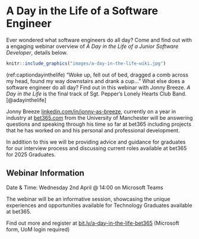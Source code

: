 # A Day in the Life of a Software Engineer {#bet365}

Ever wondered what software engineers do all day? Come and find out with a engaging webinar overview of _A Day in the Life of a Junior Software Developer_, details below.

```r
knitr::include_graphics("images/a-day-in-the-life-wiki.jpg")
```
(ref:captiondayinthelife) “Woke up, fell out of bed, dragged a comb across my head, found my way downstairs and drank a cup...”  What else does a software engineer do all day? Find out in this webinar with Jonny Breeze. _A Day in the Life_ is the final track of Sgt. Pepper's Lonely Hearts Club Band. [@adayinthelife]

Jonny Breeze [linkedin.com/in/jonny-as-breeze](https://uk.linkedin.com/in/jonny-as-breeze), currently on a year in industry at [bet365.com](http://bet365.com/) from the University of Manchester will be answering questions and speaking through his time so far at bet365 including projects that he has worked on and his personal and professional development.

In addition to this we will be providing advice and guidance for graduates for our interview process and discussing current roles available at bet365 for 2025 Graduates.
 
## Webinar Information
 
Date & Time:  Wednesday 2nd April @ 14:00 on Microsoft Teams
 
The webinar will be an informative session, showcasing the unique experiences and opportunities available for Technology Graduates available at bet365. 

Find out more and register at [bit.ly/a-day-in-the-life-bet365](https://bit.ly/a-day-in-the-life-bet365) (Microsoft form, UoM login required)

